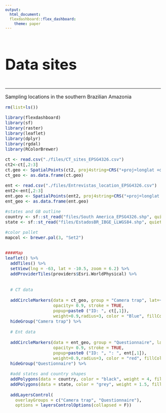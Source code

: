 ```yaml
---
output:
  html_document:
  flexdashboard::flex_dashboard:
    theme: paper
---
```

<br>
 
<font size="7">

**Data sites**


<font size="3">

-------------------------------------

Sampling locations in the southern Brazilian Amazonia 

```r
rm(list=ls())

library(flexdashboard)
library(sf)
library(raster)
library(leaflet)
library(dplyr)
library(rgdal)
library(RColorBrewer)

ct <- read.csv("./files/CT_sites_EPSG4326.csv")
ct2<-ct[,2:3]
ct.geo <- SpatialPoints(ct2, proj4string=CRS("+proj=longlat +datum=WGS84")) 
ct_geo <- as.data.frame(ct.geo)

ent <- read.csv("./files/Entrevistas_location_EPSG4326.csv")
ent2<-ent[,2:3]
ent.geo <- SpatialPoints(ent2, proj4string=CRS("+proj=longlat +datum=WGS84")) 
ent_geo <- as.data.frame(ent.geo)

#states and GB outline
country <- sf::st_read("files/South America_EPSG4326.shp", quiet = TRUE)
state <- sf::st_read("files/EstadosBR_IBGE_LLWGS84.shp", quiet = TRUE)

#color pallet
mapcol <- brewer.pal(3, "Set2")


####Map          
leaflet() %>% 
  addTiles() %>% 
  setView(lng = -63, lat = -10.5, zoom = 6.2) %>%
  addProviderTiles(providers$Esri.WorldPhysical) %>% 
  
  
  # CT data
  
  addCircleMarkers(data = ct_geo, group = "Camera trap", lat=~Y, lng=~X, 
                   opacity= 0.9, stroke = TRUE,
                   popup=paste0 ("ID: ", ct[,1]), 
                   weight=0.9,radius=3, color = "Blue", fillColor = "blue") %>% 
  hideGroup("Camera trap") %>% 
  
  # Ent data
  
  addCircleMarkers(data = ent_geo, group = "Questionnaire", lat=~Y, lng=~X, 
                   opacity= 0.9, stroke = TRUE,
                   popup=paste0 ("ID: ", ": ", ent[,1]), 
                   weight=0.9,radius=3, color = "red", fillColor = "red") %>% 
  hideGroup("Questionnaire") %>% 

  #add states and country shapes
  addPolygons(data = country, color = "black", weight = 4, fillColor = "transparent") %>% 
  addPolygons(data = state, color = "grey", weight = 1.5, fillColor = "transparent") %>% 
  
  addLayersControl(
    overlayGroups = c("Camera trap", "Questionnaire"),
    options = layersControlOptions(collapsed = F))

```


<br>



